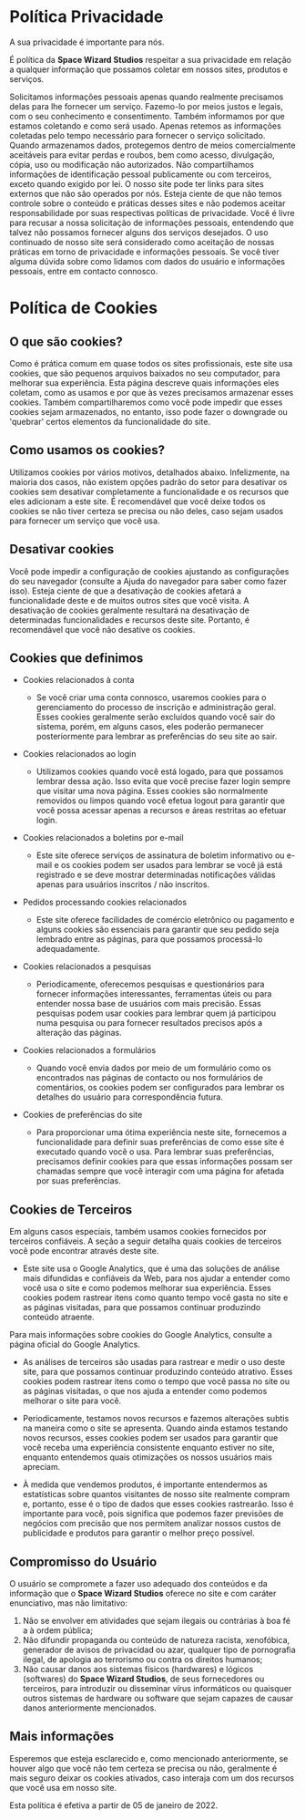 # Política Privacidade

A sua privacidade é importante para nós.

É política da **Space Wizard Studios** respeitar a sua privacidade em relação a qualquer informação que possamos coletar em nossos sites, produtos e serviços.

Solicitamos informações pessoais apenas quando realmente precisamos delas para lhe fornecer um serviço. Fazemo-lo por meios justos e legais, com o seu conhecimento e consentimento. Também informamos por que estamos coletando e como será usado.
Apenas retemos as informações coletadas pelo tempo necessário para fornecer o serviço solicitado. Quando armazenamos dados, protegemos dentro de meios comercialmente aceitáveis ​​para evitar perdas e roubos, bem como acesso, divulgação, cópia, uso ou modificação não autorizados.
Não compartilhamos informações de identificação pessoal publicamente ou com terceiros, exceto quando exigido por lei.
O nosso site pode ter links para sites externos que não são operados por nós. Esteja ciente de que não temos controle sobre o conteúdo e práticas desses sites e não podemos aceitar responsabilidade por suas respectivas políticas de privacidade.
Você é livre para recusar a nossa solicitação de informações pessoais, entendendo que talvez não possamos fornecer alguns dos serviços desejados.
O uso continuado de nosso site será considerado como aceitação de nossas práticas em torno de privacidade e informações pessoais. Se você tiver alguma dúvida sobre como lidamos com dados do usuário e informações pessoais, entre em contacto connosco.

# Política de Cookies

## O que são cookies?

Como é prática comum em quase todos os sites profissionais, este site usa cookies, que são pequenos arquivos baixados no seu computador, para melhorar sua experiência. Esta página descreve quais informações eles coletam, como as usamos e por que às vezes precisamos armazenar esses cookies. Também compartilharemos como você pode impedir que esses cookies sejam armazenados, no entanto, isso pode fazer o downgrade ou 'quebrar' certos elementos da funcionalidade do site.

## Como usamos os cookies?

Utilizamos cookies por vários motivos, detalhados abaixo. Infelizmente, na maioria dos casos, não existem opções padrão do setor para desativar os cookies sem desativar completamente a funcionalidade e os recursos que eles adicionam a este site. É recomendável que você deixe todos os cookies se não tiver certeza se precisa ou não deles, caso sejam usados ​​para fornecer um serviço que você usa.

## Desativar cookies

Você pode impedir a configuração de cookies ajustando as configurações do seu navegador (consulte a Ajuda do navegador para saber como fazer isso). Esteja ciente de que a desativação de cookies afetará a funcionalidade deste e de muitos outros sites que você visita. A desativação de cookies geralmente resultará na desativação de determinadas funcionalidades e recursos deste site. Portanto, é recomendável que você não desative os cookies.

## Cookies que definimos

-   Cookies relacionados à conta

    -   Se você criar uma conta connosco, usaremos cookies para o gerenciamento do processo de inscrição e administração geral. Esses cookies geralmente serão excluídos quando você sair do sistema, porém, em alguns casos, eles poderão permanecer posteriormente para lembrar as preferências do seu site ao sair.

-   Cookies relacionados ao login

    -   Utilizamos cookies quando você está logado, para que possamos lembrar dessa ação. Isso evita que você precise fazer login sempre que visitar uma nova página. Esses cookies são normalmente removidos ou limpos quando você efetua logout para garantir que você possa acessar apenas a recursos e áreas restritas ao efetuar login.

-   Cookies relacionados a boletins por e-mail

    -   Este site oferece serviços de assinatura de boletim informativo ou e-mail e os cookies podem ser usados ​​para lembrar se você já está registrado e se deve mostrar determinadas notificações válidas apenas para usuários inscritos / não inscritos.

-   Pedidos processando cookies relacionados

    -   Este site oferece facilidades de comércio eletrônico ou pagamento e alguns cookies são essenciais para garantir que seu pedido seja lembrado entre as páginas, para que possamos processá-lo adequadamente.

-   Cookies relacionados a pesquisas

    -   Periodicamente, oferecemos pesquisas e questionários para fornecer informações interessantes, ferramentas úteis ou para entender nossa base de usuários com mais precisão. Essas pesquisas podem usar cookies para lembrar quem já participou numa pesquisa ou para fornecer resultados precisos após a alteração das páginas.

-   Cookies relacionados a formulários

    -   Quando você envia dados por meio de um formulário como os encontrados nas páginas de contacto ou nos formulários de comentários, os cookies podem ser configurados para lembrar os detalhes do usuário para correspondência futura.

-   Cookies de preferências do site
    -   Para proporcionar uma ótima experiência neste site, fornecemos a funcionalidade para definir suas preferências de como esse site é executado quando você o usa. Para lembrar suas preferências, precisamos definir cookies para que essas informações possam ser chamadas sempre que você interagir com uma página for afetada por suas preferências.

## Cookies de Terceiros

Em alguns casos especiais, também usamos cookies fornecidos por terceiros confiáveis. A seção a seguir detalha quais cookies de terceiros você pode encontrar através deste site.

-   Este site usa o Google Analytics, que é uma das soluções de análise mais difundidas e confiáveis ​​da Web, para nos ajudar a entender como você usa o site e como podemos melhorar sua experiência. Esses cookies podem rastrear itens como quanto tempo você gasta no site e as páginas visitadas, para que possamos continuar produzindo conteúdo atraente.

Para mais informações sobre cookies do Google Analytics, consulte a página oficial do Google Analytics.

-   As análises de terceiros são usadas para rastrear e medir o uso deste site, para que possamos continuar produzindo conteúdo atrativo. Esses cookies podem rastrear itens como o tempo que você passa no site ou as páginas visitadas, o que nos ajuda a entender como podemos melhorar o site para você.

-   Periodicamente, testamos novos recursos e fazemos alterações subtis na maneira como o site se apresenta. Quando ainda estamos testando novos recursos, esses cookies podem ser usados ​​para garantir que você receba uma experiência consistente enquanto estiver no site, enquanto entendemos quais otimizações os nossos usuários mais apreciam.

-   À medida que vendemos produtos, é importante entendermos as estatísticas sobre quantos visitantes de nosso site realmente compram e, portanto, esse é o tipo de dados que esses cookies rastrearão. Isso é importante para você, pois significa que podemos fazer previsões de negócios com precisão que nos permitem analizar nossos custos de publicidade e produtos para garantir o melhor preço possível.

## Compromisso do Usuário

O usuário se compromete a fazer uso adequado dos conteúdos e da informação que o **Space Wizard Studios** oferece no site e com caráter enunciativo, mas não limitativo:

1. Não se envolver em atividades que sejam ilegais ou contrárias à boa fé a à ordem pública;
2. Não difundir propaganda ou conteúdo de natureza racista, xenofóbica, generador de avisos de privacidad ou azar, qualquer tipo de pornografia ilegal, de apologia ao terrorismo ou contra os direitos humanos;
3. Não causar danos aos sistemas físicos (hardwares) e lógicos (softwares) do **Space Wizard Studios**, de seus fornecedores ou terceiros, para introduzir ou disseminar vírus informáticos ou quaisquer outros sistemas de hardware ou software que sejam capazes de causar danos anteriormente mencionados.

## Mais informações

Esperemos que esteja esclarecido e, como mencionado anteriormente, se houver algo que você não tem certeza se precisa ou não, geralmente é mais seguro deixar os cookies ativados, caso interaja com um dos recursos que você usa em nosso site.

Esta política é efetiva a partir de 05 de janeiro de 2022.
